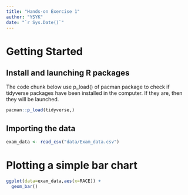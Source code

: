 ```yaml
---
title: "Hands-on Exercise 1"
author: "YSYK"
date: "`r Sys.Date()`"
---
```


# Getting Started

## Install and launching R packages

The code chunk below use p_load() of pacman package to check if tidyverse packages have been installed in the computer. If they are, then they will be launched.

```r
pacman::p_load(tidyverse,)
```

## Importing the data

```r
exam_data <- read_csv("data/Exam_data.csv")
```

# Plotting a simple bar chart

```r
ggplot(data=exam_data,aes(x=RACE)) + 
  geom_bar()
```
